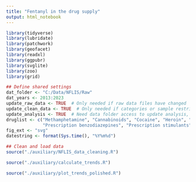 ```yaml
---
title: "Fentanyl in the drug supply"
output: html_notebook
---
```


```r
library(tidyverse)
library(lubridate)
library(patchwork)
library(geofacet)
library(readxl)
library(ggpubr)
library(svglite)
library(zoo)
library(grid)
```

```r
## Define shared settings
dat_folder <- "C:/Data/NFLIS/Raw"
dat_years <- 2013:2023
update_raw_data <- TRUE  # Only needed if raw data files have changed
update_clean_data <- TRUE  # Only needed if categories or sample restrictions have changed
update_analysis <- TRUE  # Need data folder access to update analysis, otherwise set to `FALSE`
druglist <- c("Methamphetamine", "Cannabinoids", "Cocaine", "Heroin", "Prescription opioids",
              "Prescription benzodiazepines", "Prescription stimulants", "Hallucinogens", "Club drugs")
fig_ext <- "svg"
datestring <- format(Sys.time(), "%Y%m%d")

## Clean and load data
source("./auxiliary/NFLIS_data_cleaning.R")
```

```r
source("./auxiliary/calculate_trends.R")
```

```r
source("./auxiliary/plot_trends_polished.R")
```



